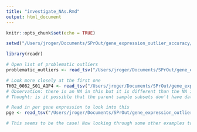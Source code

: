 ```yaml
---
title: "investigate_NAs.Rmd"
output: html_document
---
```


```r

knitr::opts_chunk$set(echo = TRUE)

setwd("/Users/jroger/Documents/SPrOut/gene_expression_outlier_accuracy/")

library(readr)

```

```r

# Open list of problematic outliers
problematic_outliers <- read_tsv("/Users/jroger/Documents/SPrOut/gene_expression_outlier_accuracy/bulk_processing/2020_09_29/outlier_probability_output_CKCC_2020_09_28_problematic.tsv.gz")

# Look more closely at the first one
TH02_0082_S01_AQP4 <- read_tsv("/Users/jroger/Documents/SPrOut/gene_expression_outlier_accuracy/bulk_processing/results/CKCC_outlier_lead_accuracy.results.2020_07_17/TH02_0082_S01/sample_TH02_0082_S01_gene_AQP4_summary.tsv")
# Observation: there is an NA in this but it is different than the NA in the list above
# Thought: is it possible that the parent sample subsets don't have data for that specific combo of factors?

# Read in per gene expression to look into this
pge <- read_tsv("/Users/jroger/Documents/SPrOut/gene_expression_outlier_accuracy/accuracy_calculation/data/in/per_gene_expression.tsv.gz")

# This seems to be the case! Now looking through some other examples too

```